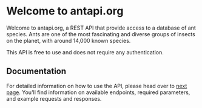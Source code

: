 # Welcome to antapi.org

Welcome to antapi.org, a REST API that provide access to a database of ant species. Ants are one of the most fascinating and diverse groups of insects on the planet, with around 14,000 known species.



This API is free to use and does not require any authentication.


## Documentation
For detailed information on how to use the API, please head over to [next page](/endpoints/ants). You'll find information on available endpoints, required parameters, and example requests and responses.
